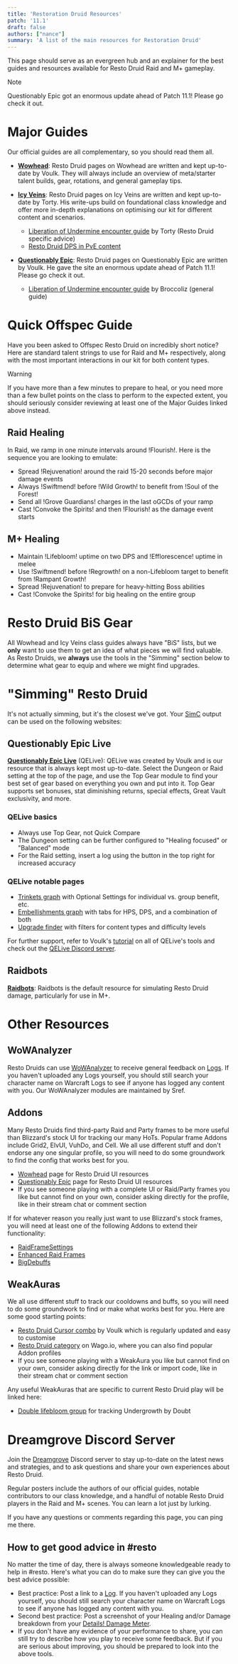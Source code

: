 ```yaml
---
title: 'Restoration Druid Resources'
patch: '11.1'
draft: false
authors: ["nance"]
summary: 'A list of the main resources for Restoration Druid'
---
```


This page should serve as an evergreen hub and an explainer for the best guides and resources available for Resto Druid Raid and M+ gameplay.

> [!NOTE]
> Questionably Epic got an enormous update ahead of Patch 11.1! Please go check it out.


# Major Guides

Our official guides are all complementary, so you should read them all.

- **[Wowhead](https://www.wowhead.com/guide/classes/druid/restoration/overview-pve-healer)**: Resto Druid pages on Wowhead are written and kept up-to-date by Voulk. They will always include an overview of meta/starter talent builds, gear, rotations, and general gameplay tips. 

- **[Icy Veins](https://www.icy-veins.com/wow/restoration-druid-pve-healing-guide)**: Resto Druid pages on Icy Veins are written and kept up-to-date by Torty. His write-ups build on foundational class knowledge and offer more in-depth explanations on optimising our kit for different content and scenarios.
  - [Liberation of Undermine encounter guide](https://www.icy-veins.com/wow/restoration-druid-pve-healing-liberation-of-undermine-raid-guide) by Torty (Resto Druid specific advice)
  - [Resto Druid DPS in PvE content](https://www.icy-veins.com/wow/restoration-druid-pve-dps-guide)

- **[Questionably Epic](https://questionablyepic.com/resto-druid/spells/)**: Resto Druid pages on Questionably Epic are written by Voulk. He gave the site an enormous update ahead of Patch 11.1! Please go check it out.
  - [Liberation of Undermine encounter guide](https://questionablyepic.com/undermine/) by Broccoliz (general guide)

# Quick Offspec Guide

Have you been asked to Offspec Resto Druid on incredibly short notice? Here are standard talent strings to use for Raid and M+ respectively, along with the most important interactions in our kit for both content types.

> [!WARNING]
> If you have more than a few minutes to prepare to heal, or you need more than a few bullet points on the class to perform to the expected extent, you should seriously consider reviewing at least one of the Major Guides linked above instead.

## Raid Healing

<Talents name="Raid" talents="CkGAkuH5GdQpDrgY32rlVGnyqtNmZGLbjZmxiZDPAjttZWWsNDAAAAAAAAAAAgNDNbMmmZAmlZ2mZGGmBAAAAAMAAGwyyYBTzMLDBAgAWYMzAmZDjG"/>

In Raid, we ramp in one minute intervals around !Flourish!. Here is the sequence you are looking to emulate:
- Spread !Rejuvenation! around the raid 15-20 seconds before major damage events
- Always !Swiftmend! before !Wild Growth! to benefit from !Soul of the Forest!
- Send all !Grove Guardians! charges in the last oGCDs of your ramp
- Cast !Convoke the Spirits! and then !Flourish! as the damage event starts

## M+ Healing

<Talents name="M+"  talents="CkGAkuH5GdQpDrgY32rlVGnyqtxMzYZbmZmZWMbjBjllx2itZAAAAAAAAAAAAsNIbwkhZmxsYWmZsMjZmBAAAAAAAAYZZsgpZmlhAgZbmtmtZWsxYGYYWAN"/>

- Maintain !Lifebloom! uptime on two DPS and !Efflorescence! uptime in melee 
- Use !Swiftmend! before !Regrowth! on a non-Lifebloom target to benefit from !Rampant Growth!
- Spread !Rejuvenation! to prepare for heavy-hitting Boss abilities
- Cast !Convoke the Spirits! for big healing on the entire group


# Resto Druid BiS Gear

All Wowhead and Icy Veins class guides always have "BiS" lists, but we **only** want to use them to get an idea of what pieces we will find valuable. As Resto Druids, we **always** use the tools in the "Simming" section below to determine what gear to equip and where we might find upgrades.


# "Simming" Resto Druid

It's not actually simming, but it's the closest we've got. Your [SimC](https://www.curseforge.com/wow/addons/simulationcraft) output can be used on the following websites:

## Questionably Epic Live

**[Questionably Epic Live](https://questionablyepic.com/live/)** (QELive): QELive was created by Voulk and is our resource that is always kept most up-to-date. Select the Dungeon or Raid setting at the top of the page, and use the Top Gear module to find your best set of gear based on everything you own and put into it. Top Gear supports set bonuses, stat diminishing returns, special effects, Great Vault exclusivity, and more.

### QELive basics
  - Always use Top Gear, not Quick Compare
  - The Dungeon setting can be further configured to "Healing focused" or "Balanced" mode
  - For the Raid setting, insert a log using the button in the top right for increased accuracy

### QELive notable pages
  - [Trinkets graph](https://questionablyepic.com/live/trinkets) with Optional Settings for individual vs. group benefit, etc.
  - [Embellishments graph](https://questionablyepic.com/live/embellishments) with tabs for HPS, DPS, and a combination of both
  - [Upgrade finder](https://questionablyepic.com/live/upgradeFinder) with filters for content types and difficulty levels

For further support, refer to Voulk's [tutorial](https://www.wowhead.com/guide/how-to-use-qe-live-tool-guide) on all of QELive's tools and check out the [QELive Discord server](https://discord.com/invite/jBSGHDm5G8).

## Raidbots

**[Raidbots](https://www.raidbots.com/simbot/)**: Raidbots is the default resource for simulating Resto Druid damage, particularly for use in M+.


# Other Resources

## WoWAnalyzer

Resto Druids can use [WoWAnalyzer](https://wowanalyzer.com/) to receive general feedback on [Logs](https://www.wowhead.com/guide/how-to-use-warcraft-logs-6341). If you haven't uploaded any Logs yourself, you should still search your character name on Warcraft Logs to see if anyone has logged any content with you. Our WoWAnalyzer modules are maintained by Sref.

## Addons

Many Resto Druids find third-party Raid and Party frames to be more useful than Blizzard's stock UI for tracking our many HoTs. Popular frame Addons include Grid2, ElvUI, VuhDo, and Cell. We all use different stuff and don't endorse any one singular profile, so you will need to do some groundwork to find the config that works best for you.

  - [Wowhead](https://www.wowhead.com/guide/classes/druid/restoration/best-weakauras-macros-addons) page for Resto Druid UI resources
  - [Questionably Epic](https://questionablyepic.com/resto-druid/userInterface) page for Resto Druid UI resources
  - If you see someone playing with a complete UI or Raid/Party frames you like but cannot find on your own, consider asking directly for the profile, like in their stream chat or comment section

If for whatever reason you really just want to use Blizzard's stock frames, you will need at least one of the following Addons to extend their functionality:

  - [RaidFrameSettings](https://www.curseforge.com/wow/addons/raid-frame-settings)
  - [Enhanced Raid Frames](https://www.curseforge.com/wow/addons/enhanced-raid-frames)
  - [BigDebuffs](https://www.curseforge.com/wow/addons/bigdebuffs)


## WeakAuras

We all use different stuff to track our cooldowns and buffs, so you will need to do some groundwork to find or make what works best for you. Here are some good starting points:

  - [Resto Druid Cursor combo](https://wago.io/cursorcombo) by Voulk which is regularly updated and easy to customise
  - [Resto Druid category](https://wago.io/the-war-within-weakauras/classes/druid/restoration) on Wago.io, where you can also find popular Addon profiles
  - If you see someone playing with a WeakAura you like but cannot find on your own, consider asking directly for the link or import code, like in their stream chat or comment section

Any useful WeakAuras that are specific to current Resto Druid play will be linked here:

  - [Double lifebloom group](https://wago.io/CtwLL5u0O/) for tracking Undergrowth by Doubt


# Dreamgrove Discord Server

Join the [Dreamgrove](https://discord.gg/dreamgrove) Discord server to stay up-to-date on the latest news and strategies, and to ask questions and share your own experiences about Resto Druid. 

Regular posters include the authors of our official guides, notable contributors to our class knowledge, and a handful of notable Resto Druid players in the Raid and M+ scenes. You can learn a lot just by lurking.

If you have any questions or comments regarding this page, you can ping me there.

## How to get good advice in #resto

No matter the time of day, there is always someone knowledgeable ready to help in #resto. Here's what you can do to make sure they can give you the best advice possible:

  - Best practice: Post a link to a [Log](https://www.wowhead.com/guide/how-to-use-warcraft-logs-6341). If you haven't uploaded any Logs yourself, you should still search your character name on Warcraft Logs to see if anyone has logged any content with you.
  - Second best practice: Post a screenshot of your Healing and/or Damage breakdown from your [Details! Damage Meter](https://www.curseforge.com/wow/addons/details).
  - If you don't have any evidence of your performance to share, you can still try to describe how you play to receive some feedback. But if you are serious about improving, you should be prepared to look into the above tools.

